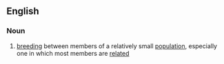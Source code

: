 ==English==

===Noun===
{{wikipedia}}
{{en-noun|-}}

#{{biology}} [[breeding]] between members of a relatively small [[population]], especially one in which most members are [[related]]
